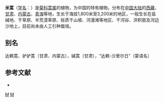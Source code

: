 {{Speciesbox
| taxon = Artemisia dalai-lamae
| binomial_authority = Krasch.
}}

'''米蒿'''（[[学名|学名]]：{{lang|la|''Artemisia dalai-lamae''}}）是[[菊科|菊科]][[蒿属|蒿属]]的植物，为中国的特有植物。分布在[[中国大陆|中国大陆]]的[[西藏|西藏]]、[[甘肃|甘肃]]、[[内蒙古|内蒙古]]、[[青海|青海]]等地，生长于海拔1,800米至3,200米的地区，一般生长在盐碱地、干草原、半荒漠草原、砾质干山坡、河漫滩等地区、干河谷、洪积扇及河边沙地上，目前尚未由人工引种栽培。

== 别名 ==
达赖蒿、驴驴蒿（甘肃、内蒙古），碱蒿（甘肃），“达赖-沙里尔日”（蒙语名）

== 参考文献 ==
<div class="references-small">
* {{cite web| url =http://www.bioinfo.cn/db05/KmzwSpecies.php?action=view&id=4100| title =米蒿| work =《中国高等植物数据库全库》| publisher =中国科学院微生物研究所| author =昆明植物研究所| accessdate =2009-02-24| deadurl =yes| archiveurl =https://web.archive.org/web/20160305060130/http://www.bioinfo.cn/db05/KmzwSpecies.php?action=view&id=4100| archivedate =2016-03-05}}
</div>

{{taxonbar}}
[[Category:蒿属|M]]
[[Category:中国特有植物|M]]